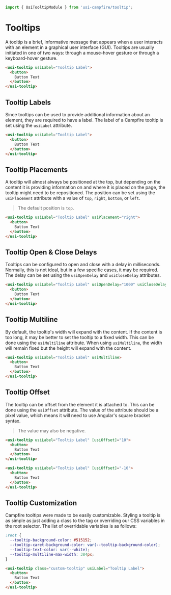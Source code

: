 ```ts
import { UsiTooltipModule } from 'usi-campfire/tooltip';
```

# Tooltips
A tooltip is a brief, informative message that appears when a user interacts with an element in a graphical user interface (GUI). Tooltips are usually initiated
in one of two ways: through a mouse-hover gesture or through a keyboard-hover gesture.

```html
<usi-tooltip usiLabel="Tooltip Label">
  <button>
    Button Text
  </button>
</usi-tooltip>
```

## Tooltip Labels
Since tooltips can be used to provide additional information about an element, they are required to have a label. The label of a Campfire tooltip is set using
the `usiLabel` attribute.

```html
<usi-tooltip usiLabel="Tooltip Label">
  <button>
    Button Text
  </button>
</usi-tooltip>
```

## Tooltip Placements
A tooltip will almost always be positioned at the top, but depending on the content it is providing information on and where it is placed on the page, the
tooltip might need to be repositioned. The position can be set using the `usiPlacement` attribute with a value of `top`, `right`, `bottom`, or `left`.

> The default position is `top`.

```html
<usi-tooltip usiLabel="Tooltip Label" usiPlacement="right">
  <button>
    Button Text
  </button>
</usi-tooltip>
```

## Tooltip Open & Close Delays
Tooltips can be configured to open and close with a delay in milliseconds. Normally, this is not ideal, but in a few specific cases, it may be required. The
delay can be set using the `usiOpenDelay` and `usiCloseDelay` attributes.

```html
<usi-tooltip usiLabel="Tooltip Label" usiOpenDelay="1000" usiCloseDelay="1000">
  <button>
    Button Text
  </button>
</usi-tooltip>
```

## Tooltip Multiline
By default, the tooltip's width will expand with the content. If the content is too long, it may be better to set the tooltip to a fixed width. This can be done
using the `usiMultiline` attribute. When using `usiMultiline`, the width will remain fixed but the height will expand with the content.

```html
<usi-tooltip usiLabel="Tooltip Label" usiMultiline>
  <button>
    Button Text
  </button>
</usi-tooltip>
```

## Tooltip Offset
The tooltip can be offset from the element it is attached to. This can be done using the `usiOffset` attribute. The value of the attribute should be a pixel
value, which means it will need to use Angular's square bracket syntax.

> The value may also be negative.

```html
<usi-tooltip usiLabel="Tooltip Label" [usiOffset]="10">
  <button>
    Button Text
  </button>
</usi-tooltip>

<usi-tooltip usiLabel="Tooltip Label" [usiOffset]="-10">
  <button>
    Button Text
  </button>
</usi-tooltip>
```

## Tooltip Customization
Campfire tooltips were made to be easily customizable. Styling a tooltip is as simple as just adding a class to the tag or overriding our CSS variables in the
root selector. The list of overridable variables is as follows:

```css
:root {
  --tooltip-background-color: #515152;
  --tooltip-caret-background-color: var(--tooltip-background-color);
  --tooltip-text-color: var(--white);
  --tooltip-multiline-max-width: 384px;
}
```

```html
<usi-tooltip class="custom-tooltip" usiLabel="Tooltip Label">
  <button>
    Button Text
  </button>
</usi-tooltip>
```
